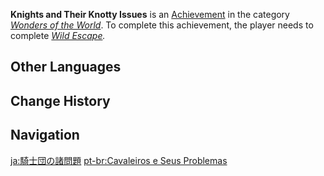{{Achievement Infobox
|title        = 
|id           = 84007
|order id     = 4008
|category     = Wonders of the World
|description  = Fail to borrow the [[Holy Lyre der Himmel|Holy Relic]]... but learn of the Knights' dilemma.
|requirements = Complete ''[[Wild Escape]].''
|primogems    = 5
|tracking     = 
|hidden       = 1
|quest        = For a Tomorrow Without Tears
|type         = Quest
}}
'''Knights and Their Knotty Issues''' is an [[Achievement]] in the category ''[[Wonders of the World]]''. To complete this achievement, the player needs to complete ''[[Wild Escape]].''
<!--
==Trivia==

==Video Guides==
{{EVT
|video1   = 
|caption1 = 
}}
-->
==Other Languages==
{{Other Languages
|en      = Knights and Their Knotty Issues
|zhs     = 骑士团的诸多麻烦
|zhs_rm  = Qíshì-tuán de Zhūduō Máfán
|zht     = 騎士團的諸多麻煩
|zht_rm  = Qíshì-tuán de Zhūduō Máfán
|zh_tl   = The Knights and Their Many Troublesome Matters
|ja      = 騎士団の諸問題
|ja_rm   = Kishi-dan no Shomondai
|ja_tl   = Knights' Various Problems
|ko      = 기사단의 골칫거리
|ko_rm   = Gisa-dan-ui Golchitkkeori
|ko_tl   = Knights Trouble
|es      = Dilemas caballerescos
|es_tl   = Knightly Dilemmas
|fr      = Le «&nbsp;problème&nbsp;» de l'Ordre de Favonius
|fr_tl   = Favonius Order's "Problem"
|ru      = Рыцари и их проблемы
|ru_tl   = Knights and Their Problems
|th      = ปัญหามากมายของอัศวิน
|th_rm   = Panha Makmai khong Atsawin
|th_tl   = 
|vi      = Những rắc rối cũng Đội Kỵ Sĩ
|vi_tl   = 
|de      = Die Ärgernisse des Ordens
|de_tl   = The Annoyances of the Order
|id      = Permasalahan Para Knight
|id_tl   = Problem of the Knights
|pt      = Cavaleiros e Seus Problemas
|pt_tl   = 
|tr      = Şövalyeler ve Karmakarışık Sorunları
|tr_tl   = 
|it      = Dilemmi cavallereschi
|it_tl   = 
}}

==Change History==
{{Change History|1.0}}
<!--
==References==
{{Reflist}}
-->
==Navigation==
{{Achievement Navbox|Wonders of the World|Quest}}

[[ja:騎士団の諸問題]]
[[pt-br:Cavaleiros e Seus Problemas]]
